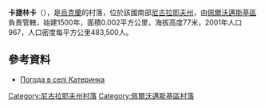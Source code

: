 {{coord|47|55|43|N|30|47|44|E|scale:100000|display=title}}

'''卡捷林卡'''（{{lang-uk|Катеринка}}），是[[烏克蘭|烏克蘭]]的村落，位於該國南部[[尼古拉耶夫州|尼古拉耶夫州]]，由[[佩爾沃邁斯基區|佩爾沃邁斯基區]]負責管轄，始建1500年，面積0.002平方公里，海拔高度77米，2001年人口967，人口密度每平方公里483,500人。

==參考資料==
* [http://weather.in.ua/ua/nikolaevskaja/10299 Погода в селі Катеринка] {{Wayback|url=http://weather.in.ua/ua/nikolaevskaja/10299 |date=20160606161434 }}

[[Category:尼古拉耶夫州村落|Category:尼古拉耶夫州村落]]
[[Category:佩爾沃邁斯基區村落|Category:佩爾沃邁斯基區村落]]


{{Mykolaiv-geo-stub}}